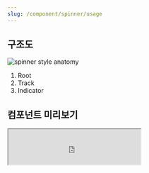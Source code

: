 ```yaml
---
slug: /component/spinner/usage
---
```


## 구조도

<Anatomy>![spinner style anatomy](./spinner-style-anatomy.png)</Anatomy>

1. Root
2. Track
3. Indicator

## 컴포넌트 미리보기

<Iframe
  src="https://sprout-storybook.vercel.app/iframe.html?args=&id=components-spinner--basic&viewMode=story"
  height="80px"
/>

## 옵션

<HalfCard>
  <HalfCardImageCell>
    ![checkbox options label](./spinner-options-size.png)
  </HalfCardImageCell>
  <HalfCardDescriptionCell>
    <HalfCardDescriptionTitle>Size</HalfCardDescriptionTitle>
    <HalfCardDescription>
      Spinner는 small, medium 2개의 사이즈를 가질 수 있습니다. medium은 화면
      전체를 로딩할 때, 독립적인 요소로 쓰일 때 사용하며, small은 다른 요소와
      나란히 쓰일 때, 컴포넌트 위에서 사용합니다.
    </HalfCardDescription>
  </HalfCardDescriptionCell>
</HalfCard>

<HalfCard>
  <HalfCardImageCell>
    ![checkbox options label](./spinner-options-color.png)
  </HalfCardImageCell>
  <HalfCardDescriptionCell>
    <HalfCardDescriptionTitle>Variant</HalfCardDescriptionTitle>
    <HalfCardDescription>
      Spinner는 gray, primary, gray(on overlay) 3개의 Variant 옵션을 가질 수
      있습니다. gray가 가장 보편적이며, primary는 화면 내에서 중요도가 높은
      경우에만 사용합니다. white는 overlay 레이어 위에서만 사용합니다.
    </HalfCardDescription>
  </HalfCardDescriptionCell>
</HalfCard>

### 옵션 테이블

| 속성    | 값                   | 기본값 |
| ------- | -------------------- | ------ |
| size    | small, medium        | medium |
| variant | gray, white, primary | gray   |

## 가이드라인

<HalfCard>
  <HalfCardImageCell>
    ![spinner-usage-spinner-only](./spinner-usage-spinner-only.png)
  </HalfCardImageCell>
  <HalfCardDescriptionCell>
    <HalfCardDescriptionTitle>Spinner Only</HalfCardDescriptionTitle>
    <HalfCardDescription>
      화면 전체 단위를 로딩하는 경우, Medium Size를 사용합니다.
    </HalfCardDescription>
  </HalfCardDescriptionCell>
</HalfCard>

<HalfCard>
  <HalfCardImageCell>
    ![spinner-usage-medium-size](./spinner-usage-medium-size.png)
  </HalfCardImageCell>
  <HalfCardDescriptionCell>
    <HalfCardDescriptionTitle>Sheet</HalfCardDescriptionTitle>
    <HalfCardDescription>
      Bottomsheet, Dialog와 같은 Overlay 요소를 로딩하는 경우, Medium Size를
      사용합니다.
    </HalfCardDescription>
  </HalfCardDescriptionCell>
</HalfCard>

<HalfCard>
  <HalfCardImageCell>
    ![spinner-usage-placement](./spinner-usage-placement.png)
  </HalfCardImageCell>
  <HalfCardDescriptionCell>
    <HalfCardDescriptionTitle>Placement</HalfCardDescriptionTitle>
    <HalfCardDescription>
      Spinner가 로딩하고있는 영역의 중앙에 배치합니다.
    </HalfCardDescription>
  </HalfCardDescriptionCell>
</HalfCard>

<HalfCard>
  <HalfCardImageCell>
    ![spinner-usage-dont](./spinner-usage-dont.png)
  </HalfCardImageCell>
  <HalfCardDescriptionCell>
    <HalfCardDescriptionTitle>Don't</HalfCardDescriptionTitle>
    <HalfCardDescription>
      한 화면에 여러개의 Spinner를 표시하지 않습니다. 이는 유저의 행동을 방해할
      수 있으며, 유저에게 필요 이상의 불안정한 상태를 제공합니다.
    </HalfCardDescription>
  </HalfCardDescriptionCell>
</HalfCard>
